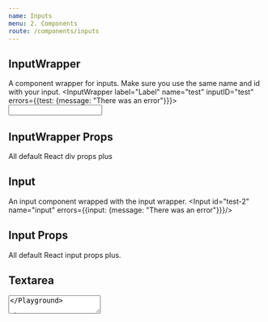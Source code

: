 ```yaml
---
name: Inputs
menu: 2. Components
route: /components/inputs
---
```



## InputWrapper
A component wrapper for inputs. Make sure you use the same name and id with your input.
<Playground>
  <InputWrapper label="Label" name="test" inputID="test" errors={{test: {message: "There was an error"}}}>
  <input type="text" id="test" name="test" />
  </InputWrapper>
</Playground>

## InputWrapper Props
All default React div props plus
<Props of={InputWrapper} />

## Input
An input component wrapped with the input wrapper.
<Playground>
  <Input id="test-2" name="input" errors={{input: {message: "There was an error"}}}/>
</Playground>

## Input Props
All default React input props plus.
<Props of={Input} />

## Textarea
<Playground>
  <Textarea id="test-textarea" name="textarea" errors={{input: {message: "There was an error"}}}/>
</Playground>


## Select
A select component wrapped with the input wrapper.
<Playground>
  <Select id="test-2" name="input" errors={{input: {message: "There was an error"}}}
  options={[
      {value: "option-1"},
      {value: "option-2", label: "My custom label"}
  ]}
  />
</Playground>

## Select Props
All default React select props plus.
<Props of={Select} />

## Switch
A styled checkbox component.
<Playground>
{() => {
    const [toggled, setToggled] = React.useState(false)
    function toggle() {
        setToggled(!toggled)
    }
  return <Switch id="switch-1" label="Switch" checked={toggled} onChange={toggle} />
  }}
</Playground>

## Switch Props
<Props of={Switch} />
